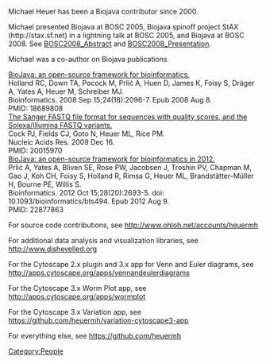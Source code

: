 Michael Heuer has been a Biojava contributor since 2000.


Michael presented Biojava at BOSC 2005, Biojava spinoff project StAX (http://stax.sf.net) in a lightning talk at BOSC 2005, and Biojava at BOSC 2008.  See [[BOSC2008_Abstract]] and [[BOSC2008_Presentation]].


Michael was a co-author on Biojava publications

[http://www.ncbi.nlm.nih.gov/pubmed/18689808 BioJava: an open-source framework for bioinformatics.]<br/>
Holland RC, Down TA, Pocock M, Prlić A, Huen D, James K, Foisy S, Dräger A, Yates A, Heuer M, Schreiber MJ.<br/>
Bioinformatics. 2008 Sep 15;24(18):2096-7. Epub 2008 Aug 8.<br/>
PMID: 18689808<br/>

[http://www.ncbi.nlm.nih.gov/pubmed/20015970 The Sanger FASTQ file format for sequences with quality scores, and the Solexa/Illumina FASTQ variants.]<br/>
Cock PJ, Fields CJ, Goto N, Heuer ML, Rice PM.<br/>
Nucleic Acids Res. 2009 Dec 16.<br/>
PMID: 20015970<br/>

[http://www.ncbi.nlm.nih.gov/pubmed/22877863 BioJava: an open-source framework for bioinformatics in 2012.]<br/>
Prlić A, Yates A, Bliven SE, Rose PW, Jacobsen J, Troshin PV, Chapman M, Gao J, Koh CH, Foisy S, Holland R, Rimsa G, Heuer ML, Brandstätter-Müller H, Bourne PE, Willis S.<br/>
Bioinformatics. 2012 Oct 15;28(20):2693-5. doi: 10.1093/bioinformatics/bts494. Epub 2012 Aug 9.<br/>
PMID: 22877863<br/>


For source code contributions, see http://www.ohloh.net/accounts/heuermh


For additional data analysis and visualization libraries, see http://www.dishevelled.org


For the Cytoscape 2.x plugin and 3.x app for Venn and Euler diagrams, see http://apps.cytoscape.org/apps/vennandeulerdiagrams

For the Cytoscape 3.x Worm Plot app, see http://apps.cytoscape.org/apps/wormplot

For the Cytoscape 3.x Variation app, see https://github.com/heuermh/variation-cytoscape3-app

For everything else, see https://github.com/heuermh
[[Category:People]]